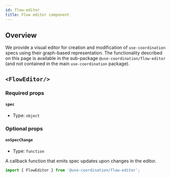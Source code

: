 ```yaml
---
id: flow-editor
title: Flow editor component
---
```


## Overview

We provide a visual editor for creation and modification of `use-coordination` specs using their graph-based representation.
The functionality described on this page is available in the sub-package `@use-coordination/flow-editor` (and not contained in the main `use-coordination` package).


## `<FlowEditor/>`

### Required props

#### `spec`

- Type: `object`


### Optional props

#### `onSpecChange`

- Type: `function`

A callback function that emits spec updates upon changes in the editor.


```js
import { FlowEditor } from '@use-coordination/flow-editor';
```